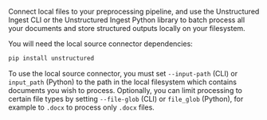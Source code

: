 Connect local files to your preprocessing pipeline, and use the Unstructured Ingest CLI or the Unstructured Ingest Python library to batch process all your documents and store structured outputs locally on your filesystem.

You will need the local source connector dependencies:

```bash CLI, Python
pip install unstructured
```

To use the local source connector, you must set `--input-path` (CLI) or `input_path` (Python) to the path in the local filesystem which contains
documents you wish to process. Optionally, you can limit processing to certain file types by setting `--file-glob` (CLI) or `file_glob` (Python), for example to `.docx`
to process only `.docx` files.